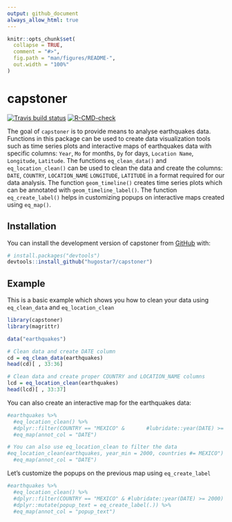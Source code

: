 ```yaml
---
output: github_document
always_allow_html: true
---
```


<!-- README.md is generated from README.Rmd. Please edit that file -->

```r
knitr::opts_chunk$set(
  collapse = TRUE,
  comment = "#>",
  fig.path = "man/figures/README-",
  out.width = "100%"
)
```

# capstoner

<!-- badges: start -->
[![Travis build status](https://travis-ci.com/hugostar7/capstoner.svg?branch=main)](https://travis-ci.com/hugostar7/capstoner)
[![R-CMD-check](https://github.com/hugostar7/capstoner/actions/workflows/R-CMD-check.yaml/badge.svg)](https://github.com/hugostar7/capstoner/actions/workflows/R-CMD-check.yaml)
<!-- badges: end -->

The goal of `capstoner` is to provide means to analyse earthquakes data. 
Functions in this package can be used to create data visualization tools
such as time series plots and interactive maps of earthquakes data with
specific columns: `Year`, `Mo` for months, `Dy` for days, `Location Name`, `Longitude`, `Latitude`.
The functions `eq_clean_data()` and `eq_location_clean()` can be used to 
clean  the data and create the columns: `DATE`, `COUNTRY`, `LOCATION_NAME`
`LONGITUDE`, `LATITUDE` in a format required for our data analysis. The
function `geom_timeline()` creates time series plots which can be 
annotated with `geom_timeline_label()`. The function `eq_create_label()`
helps in customizing popups on interactive maps  created using `eq_map()`.

## Installation

You can install the development version of capstoner from [GitHub](https://github.com/) with:

``` r
# install.packages("devtools")
devtools::install_github("hugostar7/capstoner")
```

## Example

This is a basic example which shows you how to clean your data using
`eq_clean_data` and `eq_location_clean`

```r
library(capstoner)
library(magrittr)

data("earthquakes")

# Clean data and create DATE column
cd = eq_clean_data(earthquakes)
head(cd)[ , 33:36]

# Clean data and create proper COUNTRY and LOCATION_NAME columns
lcd = eq_location_clean(earthquakes)
head(lcd)[ , 33:37]
```

You can also create an interactive map for the earthquakes data:

```r
#earthquakes %>%
  #eq_location_clean() %>% 
  #dplyr::filter(COUNTRY == "MEXICO" &       #lubridate::year(DATE) >= #2000) %>% 
  #eq_map(annot_col = "DATE")

# You can also use eq_location_clean to filter the data
#eq_location_clean(earthquakes, year_min = 2000, countries #= MEXICO") %>%
  #eq_map(annot_col = "DATE")
```

Let's  customize the popups on the previous map using
`eq_create_label`

```r
#earthquakes %>%
  #eq_location_clean() %>% 
  #dplyr::filter(COUNTRY == "MEXICO" & #lubridate::year(DATE) >= 2000) %>% 
  #dplyr::mutate(popup_text = eq_create_label(.)) %>% 
  #eq_map(annot_col = "popup_text")
```


